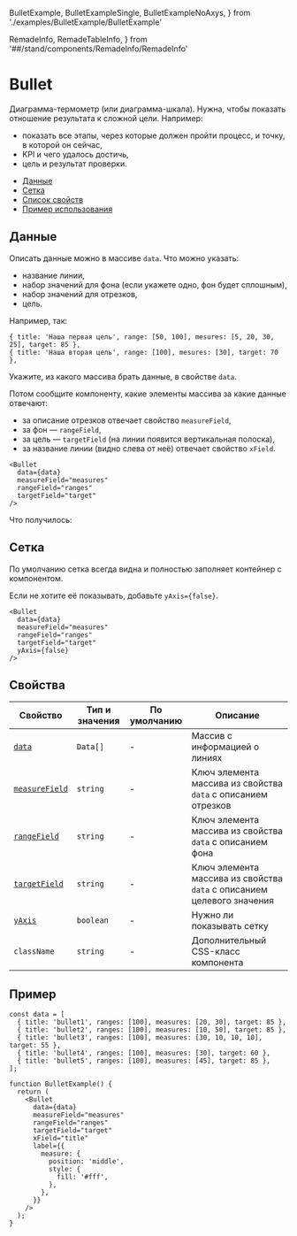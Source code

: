  BulletExample,
  BulletExampleSingle,
  BulletExampleNoAxys,
} from './examples/BulletExample/BulletExample'

  RemadeInfo,
  RemadeTableInfo,
} from '##/stand/components/RemadeInfo/RemadeInfo'
# Bullet
<RemadeInfo commponentName="Bullet" apiUrl="https://g2plot.antv.vision/en/docs/api/plots/bullet" />

Диаграмма-термометр (или диаграмма-шкала). Нужна, чтобы показать отношение результата к сложной цели. Например:

- показать все этапы, через которые должен пройти процесс, и точку, в которой он сейчас,
- KPI и чего удалось достичь,
- цель и результат проверки.

<BulletExampleLabel />

- [Данные](#данные)
- [Сетка](#сетка)
- [Список свойств](#свойства)
- [Пример использования](#пример)

## Данные

Описать данные можно в массиве `data`. Что можно указать:

- название линии,
- набор значений для фона (если укажете одно, фон будет сплошным),
- набор значений для отрезков,
- цель.

Например, так:

```tsx
{ title: 'Наша первая цель', range: [50, 100], mesures: [5, 20, 30, 25], target: 85 },
{ title: 'Наша вторая цель', range: [100], mesures: [30], target: 70 },
```

Укажите, из какого массива брать данные, в свойстве `data`.

Потом сообщите компоненту, какие элементы массива за какие данные отвечают:

- за описание отрезков отвечает свойство `measureField`,
- за фон — `rangeField`,
- за цель — `targetField` (на линии появится вертикальная полоска),
- за название линии (видно слева от неё) отвечает свойство `xField`.

```tsx
<Bullet
  data={data}
  measureField="measures"
  rangeField="ranges"
  targetField="target"
/>
```

Что получилось:

<BulletExampleSingle />

## Сетка

По умолчанию сетка всегда видна и полностью заполняет контейнер с компонентом.

Если не хотите её показывать, добавьте `yAxis={false}`.

<BulletExampleNoAxys />

```tsx
<Bullet
  data={data}
  measureField="measures"
  rangeField="ranges"
  targetField="target"
  yAxis={false}
/>
```

## Свойства

<RemadeTableInfo apiUrl="https://g2plot.antv.vision/en/docs/api/plots/bullet" />

| Свойство                  | Тип и значения | По умолчанию | Описание                                                               |
| ------------------------- | -------------- | ------------ | ---------------------------------------------------------------------- |
| [`data`](#данные)         | `Data[]`       | -            | Массив с информацией о линиях                                          |
| [`measureField`](#данные) | `string`       | -            | Ключ элемента массива из свойства `data` с описанием отрезков          |
| [`rangeField`](#данные)   | `string`       | -            | Ключ элемента массива из свойства `data` с описанием фона              |
| [`targetField`](#данные)  | `string`       | -            | Ключ элемента массива из свойства `data` с описанием целевого значения |
| [`yAxis`](#сетка)         | `boolean`      | -            | Нужно ли показывать сетку                                              |
| `className`               | `string`       | -            | Дополнительный CSS-класс компонента                                    |

## Пример

```tsx
const data = [
  { title: 'bullet1', ranges: [100], measures: [20, 30], target: 85 },
  { title: 'bullet2', ranges: [100], measures: [10, 50], target: 85 },
  { title: 'bullet3', ranges: [100], measures: [30, 10, 10, 10], target: 55 },
  { title: 'bullet4', ranges: [100], measures: [30], target: 60 },
  { title: 'bullet5', ranges: [100], measures: [45], target: 85 },
];

function BulletExample() {
  return (
    <Bullet
      data={data}
      measureField="measures"
      rangeField="ranges"
      targetField="target"
      xField="title"
      label={{
        measure: {
          position: 'middle',
          style: {
            fill: '#fff',
          },
        },
      }}
    />
  );
}
```

<BulletExample />
